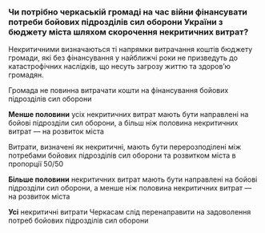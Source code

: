 ### Чи потрібно черкаській громаді на час війни фінансувати потреби бойових підрозділів сил оборони України з бюджету міста шляхом скорочення некритичних витрат?

Некритичними визначаються ті напрямки витрачання коштів бюджету громади, які без фінансування у найближчі роки не призведуть до катастрофічних наслідків, що несуть загрозу життю та здоров’ю громадян.

<dot/> Громада не повинна витрачати кошти на фінансування бойових підрозділів сил оборони

<dot/> **Менше половини** усіх некритичних витрат мають бути направлені на бойові  підрозділи сил оборони, а більш ніж половина некритичних витрат — на розвиток міста

<dot/> Витрати, визначені як некритичні, мають бути перерозподілені між потребами бойових підрозділів сил оборони та розвитком міста в пропорції 50/50

<dot/> **Більше половини** некритичних витрат мають бути направлені на бойові  підрозділи сил оборони, а менше ніж половина некритичних витрат — на розвиток міста

<dot/> **Усі** некритичні витрати Черкасам слід перенаправити на задоволення потреб бойових підрозділів сил оборони


